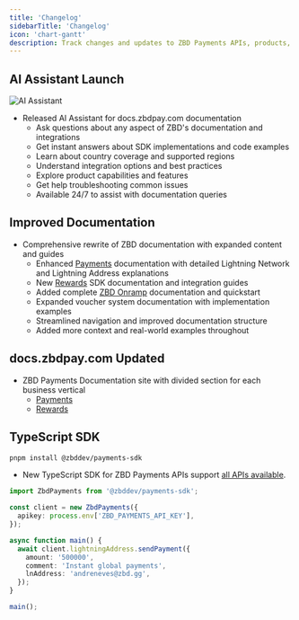 ```yaml
---
title: 'Changelog'
sidebarTitle: 'Changelog'
icon: 'chart-gantt'
description: Track changes and updates to ZBD Payments APIs, products, and services.
---
```


<Update label="2025-05-14" description="AI">

  ## AI Assistant Launch

  <Frame>
    <img src="/img/v3/ai.png" alt="AI Assistant" />
  </Frame>

  - Released AI Assistant for docs.zbdpay.com documentation
    - Ask questions about any aspect of ZBD's documentation and integrations
    - Get instant answers about SDK implementations and code examples
    - Learn about country coverage and supported regions
    - Understand integration options and best practices
    - Explore product capabilities and features
    - Get help troubleshooting common issues
    - Available 24/7 to assist with documentation queries

</Update>

<Update label="2025-05-13" description="Docs">

  ## Improved Documentation

  - Comprehensive rewrite of ZBD documentation with expanded content and guides
    - Enhanced [Payments](/payments) documentation with detailed Lightning Network and Lightning Address explanations
    - New [Rewards](/rewards) SDK documentation and integration guides
    - Added complete [ZBD Onramp](/payments/onramp) documentation and quickstart
    - Expanded voucher system documentation with implementation examples
    - Streamlined navigation and improved documentation structure
    - Added more context and real-world examples throughout

</Update>

<Update label="2025-05-01" description="docs.zbdpay.com">

  ## docs.zbdpay.com Updated

  - ZBD Payments Documentation site with divided section for each business vertical
    - [Payments](/payments)
    - [Rewards](/rewards)

</Update>

<Update label="2025-04-15" description="SDK">

  ## TypeScript SDK

  ```bash
  pnpm install @zbddev/payments-sdk
  ```

  - New TypeScript SDK for ZBD Payments APIs support [all APIs available](/payments/api).

  ```typescript
  import ZbdPayments from '@zbddev/payments-sdk';

  const client = new ZbdPayments({
    apikey: process.env['ZBD_PAYMENTS_API_KEY'],
  });

  async function main() {
    await client.lightningAddress.sendPayment({
      amount: '500000',
      comment: 'Instant global payments',
      lnAddress: 'andreneves@zbd.gg',
    });
  }

  main();
  ```

</Update>
